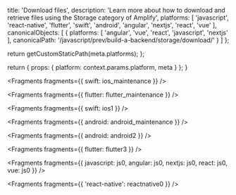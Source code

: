 
  title: 'Download files',
  description: 'Learn more about how to download and retrieve files using the Storage category of Amplify',
  platforms: [
    'javascript',
    'react-native',
    'flutter',
    'swift',
    'android',
    'angular',
    'nextjs',
    'react',
    'vue'
  ],
  canonicalObjects: [
    {
      platforms: [
        'angular',
        'vue',
        'react',
        'javascript',
        'nextjs'
      ],
      canonicalPath: '/javascript/prev/build-a-backend/storage/download/'
    }
  ]
};

  return getCustomStaticPath(meta.platforms);
};

  return {
    props: {
      platform: context.params.platform,
      meta
    }
  };
}


<Fragments fragments={{ swift: ios_maintenance }} />


<Fragments fragments={{ flutter: flutter_maintenance }} />


<Fragments fragments={{ swift: ios1 }} />


<Fragments fragments={{ android: android_maintenance }} />


<Fragments fragments={{ android: android2 }} />


<Fragments fragments={{ flutter: flutter3 }} />


<Fragments
  fragments={{
    javascript: js0,
    angular: js0,
    nextjs: js0,
    react: js0,
    vue: js0
  }}
/>


<Fragments fragments={{ 'react-native': reactnative0 }} />
